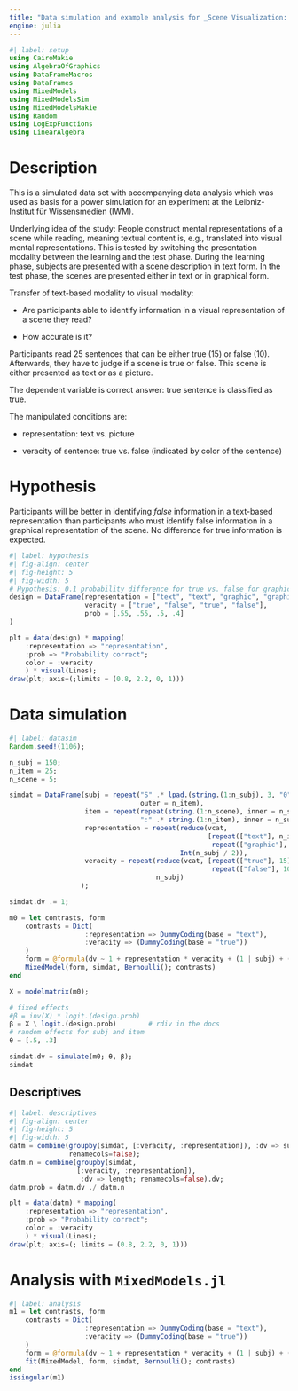 ```yaml
---
title: "Data simulation and example analysis for _Scene Visualization: Transfer from Text to Visuals_"
engine: julia
---
```


```julia
#| label: setup
using CairoMakie
using AlgebraOfGraphics
using DataFrameMacros
using DataFrames
using MixedModels
using MixedModelsSim
using MixedModelsMakie
using Random
using LogExpFunctions
using LinearAlgebra
```

# Description

This is a simulated data set with accompanying data analysis which was used as
basis for a power simulation for an experiment at the Leibniz-Institut für
Wissensmedien (IWM).

Underlying idea of the study: People construct mental representations of a scene
while reading, meaning textual content is, e.g., translated into visual mental
representations. This is tested by switching the presentation modality between
the learning and the test phase. During the learning phase, subjects are
presented with a scene description in text form. In the test phase, the scenes
are presented either in text or in graphical form.

Transfer of text-based modality to visual modality:

* Are participants able to identify information in a visual representation of a
  scene they read? 

* How accurate is it?

Participants read 25 sentences that can be either true (15) or false (10).
Afterwards, they have to judge if a scene is true or false. This scene is either
presented as text or as a picture.

The dependent variable is correct answer: true sentence is classified as true.

The manipulated conditions are:

* representation: text vs. picture

* veracity of sentence: true vs. false (indicated by color of the sentence)


# Hypothesis

Participants will be better in identifying _false_ information in a text-based
representation than participants who must identify false information in a
graphical representation of the scene. No difference for true information is
expected.

```julia
#| label: hypothesis
#| fig-align: center
#| fig-height: 5
#| fig-width: 5
# Hypothesis: 0.1 probability difference for true vs. false for graphic representation
design = DataFrame(representation = ["text", "text", "graphic", "graphic"],
                   veracity = ["true", "false", "true", "false"],
                   prob = [.55, .55, .5, .4]
)

plt = data(design) * mapping(
    :representation => "representation",
    :prob => "Probability correct";
    color = :veracity
    ) * visual(Lines);
draw(plt; axis=(;limits = (0.8, 2.2, 0, 1)))
```

# Data simulation

```julia
#| label: datasim
Random.seed!(1106);

n_subj = 150;
n_item = 25;
n_scene = 5;

simdat = DataFrame(subj = repeat("S" .* lpad.(string.(1:n_subj), 3, "0"),
                                 outer = n_item),
                   item = repeat(repeat(string.(1:n_scene), inner = n_scene) .*
                                 ":" .* string.(1:n_item), inner = n_subj),
                   representation = repeat(reduce(vcat,
                                                  [repeat(["text"], n_item),
                                                   repeat(["graphic"], n_item)]),
                                           Int(n_subj / 2)),
                   veracity = repeat(reduce(vcat, [repeat(["true"], 15),
                                                   repeat(["false"], 10)]),
                                     n_subj)
                  );

simdat.dv .= 1;

m0 = let contrasts, form
    contrasts = Dict(
                   :representation => DummyCoding(base = "text"),
                   :veracity => (DummyCoding(base = "true"))
    )
    form = @formula(dv ~ 1 + representation * veracity + (1 | subj) + (1 | item))
    MixedModel(form, simdat, Bernoulli(); contrasts)
end

X = modelmatrix(m0);

# fixed effects
#β = inv(X) * logit.(design.prob)
β = X \ logit.(design.prob)        # rdiv in the docs
# random effects for subj and item
θ = [.5, .3]

simdat.dv = simulate(m0; θ, β);
simdat
```

## Descriptives

```julia
#| label: descriptives
#| fig-align: center
#| fig-height: 5
#| fig-width: 5
datm = combine(groupby(simdat, [:veracity, :representation]), :dv => sum;
               renamecols=false);
datm.n = combine(groupby(simdat,
                 [:veracity, :representation]),
                  :dv => length; renamecols=false).dv;
datm.prob = datm.dv ./ datm.n

plt = data(datm) * mapping(
    :representation => "representation",
    :prob => "Probability correct";
    color = :veracity
    ) * visual(Lines);
draw(plt; axis=(; limits = (0.8, 2.2, 0, 1)))
```

# Analysis with `MixedModels.jl`

```julia
#| label: analysis
m1 = let contrasts, form
    contrasts = Dict(
                   :representation => DummyCoding(base = "text"),
                   :veracity => (DummyCoding(base = "true"))
    )
    form = @formula(dv ~ 1 + representation * veracity + (1 | subj) + (1 | item))
    fit(MixedModel, form, simdat, Bernoulli(); contrasts)
end
issingular(m1)

```

